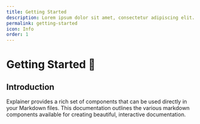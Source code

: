 ```yaml
---
title: Getting Started
description: Lorem ipsum dolor sit amet, consectetur adipiscing elit.
permalink: getting-started
icon: Info
order: 1
---
```

# Getting Started 🚀

## Introduction

Explainer provides a rich set of components that can be used directly in your Markdown files. This documentation outlines the various markdown components available for creating beautiful, interactive documentation.

